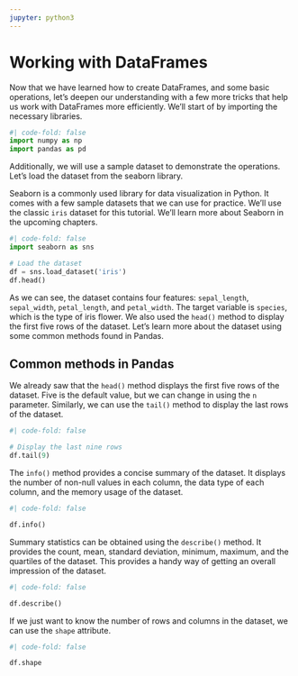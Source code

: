 ```yaml
---
jupyter: python3
---
```


# Working with DataFrames

Now that we have learned how to create DataFrames, and some basic operations, let's deepen our understanding with a few more tricks that help us work with DataFrames more efficiently. We'll start of by importing the necessary libraries.

```python
#| code-fold: false
import numpy as np
import pandas as pd
```

Additionally, we will use a sample dataset to demonstrate the operations. Let's load the dataset from the seaborn library.

:::{.callout-note}
Seaborn is a commonly used library for data visualization in Python. It comes with a few sample datasets that we can use for practice. We'll use the classic `iris` dataset for this tutorial. We'll learn more about Seaborn in the upcoming chapters.
:::

```python
#| code-fold: false
import seaborn as sns

# Load the dataset
df = sns.load_dataset('iris')
df.head()
```

As we can see, the dataset contains four features: `sepal_length`, `sepal_width`, `petal_length`, and `petal_width`. The target variable is `species`, which is the type of iris flower. We also used the `head()` method to display the first five rows of the dataset. Let's learn more about the dataset using some common methods found in Pandas.

## Common methods in Pandas

We already saw that the `head()` method displays the first five rows of the dataset. Five is the default value, but we can change in using the `n` parameter. Similarly, we can use the `tail()` method to display the last rows of the dataset.

```python
#| code-fold: false

# Display the last nine rows
df.tail(9)
```

The `info()` method provides a concise summary of the dataset. It displays the number of non-null values in each column, the data type of each column, and the memory usage of the dataset.

```python
#| code-fold: false

df.info()
```

Summary statistics can be obtained using the `describe()` method. It provides the count, mean, standard deviation, minimum, maximum, and the quartiles of the dataset. This provides a handy way of getting an overall impression of the dataset.

```python
#| code-fold: false

df.describe()
```

If we just want to know the number of rows and columns in the dataset, we can use the `shape` attribute.

```python
#| code-fold: false

df.shape
```